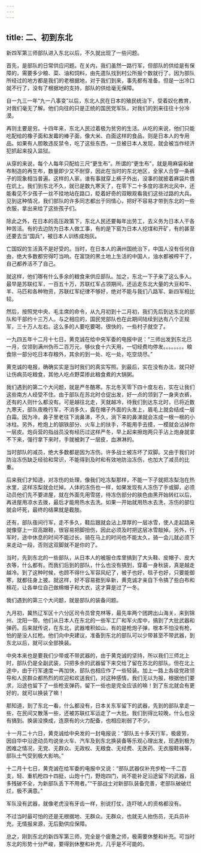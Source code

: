 ```yaml
---
---
---
```

title: 二、初到东北
---



新四军第三师部队进入东北以后，不久就出现了一些问题。

首先，是部队的日常供应问题。在关内，我们虽然一路行军，但部队的供给是有保障的，需要多少粮、菜、油和饲料，由先遣队找到村公所报个数就行了。因为部队所经过的地方都是我们的老根据地，对于我们到来，事先都有准备。但是一出冷口就不行了，没有了根据地的支持，部队的供给毫无保障。

自一九三一年“九一八事变”以后，东北人民在日本的殖民统治下，受着奴化教育，对我们毫无了解。他们向往的只是正统的国民党军队，对我们的到来往往十分冷漠。

再则主要是穷。十四年来，东北人民过着极为贫穷的生活。从吃的来说，他们只能吃配给的橡子面和发霉的棒子面，像大米、白面这样的食品，则是日本人的专用品。如果有人胆敢违反禁令，吃了这些东西，一旦被日本人发现，就会被当作经济犯抓起来投入监狱。

从穿的来说，每个人每年只配给三尺“更生布”。所谓的“更生布”，就是用麻袋和破布制造的再生布，数量即少又不耐穿，因此在当时的东北地区，全家人合穿一条裤子的现象相当普遍。这样的人家，谁有事就穿上裤子外出，没事的就披着麻袋片偎在炕上。我们到东北不久，就已是数九寒天了，在零下二十多度的凛冽北风中，还能看见不少孩子一丝不挂地站在路口，眨着好奇的双眼观看我们这些过路的大兵。见到这种情况，我们部队的许多同志都出于同情心，把好不容易才带到东北的一些衣服，拿出来给了这些孩子们。

除此之外，在日本的高压政策下，东北人民还要每年出劳工，去义务为日本人干各种苦活。有的去边防为日本人做工事，有的是下窑为日本人挖煤和开矿，有的甚至还要去当“国兵”，被日本人训练成炮灰。

亡国奴的生活真不是好受的。当时，在日本人的满州国统治下，中国人没有任何自由，绝大多数都穷得叮当响。在富饶的黑土地上生活的中国人，油水都被榨干了，自己都养活不了自己。

就这样，他们哪有什么多余的粮食来供应部队。加之，东北一下子来了这么多人。最早是苏联红军，一百五十万，苏联红军占领期间，还运走东北大量的大豆和牛、羊、马匹和各种物资，苏联红军纪律不够好，绝对不能与我们八路军、新四军相比较。

然后，按照党中央、毛主席的命令，从九月初到十二月初，我们先后到达东北的部队和干部约十三万人。与之相应的，国民党部队也在此期间陆续到达有八个正规军，三十万人左右。这么多的人要吃要喝，很快的，一些村子就空了。

一九四五年十二月十七日，黄克诚在给中央军委的电报中说：“三师出发到东北已一月，仅领到满州伪币二百万元，够伙食十六天用，一切经费均停发。。。。。。。。粮食除一部分吃日本存粮外，其余的到一处、吃一处，吃空烧尽。”

黄克诚的电报，确确实实是当时我们的真实写照。到最后，实在没有办法，就只好让伤病员吃粮食，其他人吃点野菜掺此粮食煮的大锅粥。

我们遇到的第二个大问题，就是严冬酷寒。东北冬天零下四十度左右，实在让我们这些南方人经受不住。由于部队在苏北时仓促出发，好一点的领到了一身夹衣裤，还有的人则什么都没有。可是越往北走，天就越冷，待我们到达东北时，已将近数九寒天，部队夜晚行军，不消多久，露在帽子外面的头发上，眉毛上就会结成一层白霜。因为冷，鼻子里老往下淌鼻涕，不久，淌下来的鼻涕就会冻成一根一根的小冰柱。另外，枪炮上的钢铁部分、火车上的扶手，不能用手去摸，一模就会沾掉你一层皮。炮兵营的指战员没有经历过这样严冬，早上起来擦炮两只手沾上炮身就拿不下来，强行拿下来时，手就被剥了一层皮，血淋淋的。

当时部队的减员，绝大多数都是因为冻伤。许多战士被冻坏了双脚。又由于我们对防治冻伤缺乏经验和常识，不能得到及时和有效地防治冻伤，也加大了减员的比重。

后来我们才知道，对冻伤的处理，像我们吃冻梨那样，不能一下子就把冻梨泡在热水里，这样冻梨就会烂掉。人体的冻伤也一样，如果发现有人冻伤了手或脚，必须动员他们先不要进屋，就在外面先用雪搓，待冻伤部分的肤色由黑开始转红以后，再进屋用凉水去拨，最后才能用热水去洗。如果一开始就用热水去洗，冻伤的部位就会坏死，最终的结果就是截肢。

还有，部队夜间行军，走不多久，鞋后跟就会沾上厚厚的一层冰雪，使人走起路来就像穿上一双高跟鞋，很容易把脚扭伤，因此必须及时把这层冰雪敲掉。另外，行军时，途中休息的时间不能过长，骑在马上的时间也不能太久，骑一会儿就必须下来走动一段，否则这双脚就不是你的了。

当时，先到东北的一些部队，从日本人的被服仓库里搞到了大头鞋、皮帽子、皮大衣等，什么都有。而我们后到的部队，什么也没有搞到，穿着一身秋装，真是越走越冷。到了这种时候，也顾不得什么军容风纪了，被子也好，毯子也好，只要能御寒，就都往身上披。就这样，好不容易捱到阜新，黄克诚才亲自下令搞了些白布和棉花，让各单位自己做棉帽子和大衣，这才算是过了一冬。

我们遇到的第三个大问题，就是部队的装备问题。

九月初，冀热辽军区十六分区司令员曾克林等，最先率两个团跨出山海关，来到锦州、沈阳一带。他们从日本人在东北的一些军工厂和军火库中，搞到了大批武器和弹药。后来就传说，在东北，武器堆积如山，有的是枪炮子弹，根本不怕没有枪，怕的是没人扛枪。他们向中央建议，准备到东北的部队可以少带甚至不带武器，到东北以后，就可以全部换装。

中央本来也是要我们少带或不带武器的，由于黄克诚的坚持，所以我们三师北上时，部队仍是全副武装，只把多余的武器留下来交给了留在苏北的部队。但在北上途中，由于行军速度一再加快，部队也相应作了一些轻装。加上一路上各级党政领导和人民群众都热烈的欢迎和欢送我们，对这种感情，我们无以为报，根据他们要求，沿途也留下了一些枪支弹药，留下一些也是完全应该的嘛！到了东北就会有更好的，就可以换装了嘛！

那知道，到了东北一看，什么都没有，日本关东军留下的武器，先到的部队拿走一些，在民间又散落一些，还被苏联红军运走了一大批。我们到得比较晚，什么也没有搞到。换装没换成，连原有的火力配备，也相应削弱了不少。

十一月二十六日，黄克诚给中央发的一封电报说：“部队五十多天行军，极疲劳，因自华中沿途动员均说坐火车、汽车及到东北换装备等乐观心理出发，现遇到极为困难之情况，无党、无群众、无政权、无粮食、无经费、无医药、无衣服鞋袜等，部队士气受到极大影响。”

十二月十七日，黄克诚在给军委的电报中又说：“部队武器仅补充步枪一千二百支，轻、重机枪四十四挺，山炮十门，野炮四门，尚不能补足沿途留下的武器，且多残破不全，为新部队丢下不用者。”“干部战士对新部队装备完善，老部队破破烂烂，极不满意。”

军队没有武器，就像老虎没有牙齿一样，别说打仗，连吓唬人的资格都没有。

不过当时最可怕的还是无根据地、无群众。无群众，也就无人抬伤员，无兵员补充，无情报来源，无后勤供应保障。

总之，刚到东北的新四军第三师，完全是个疲惫之师，极需要休整和补充。可当时东北的形势十分严峻，要得到休整和补充，几乎是不可能的。